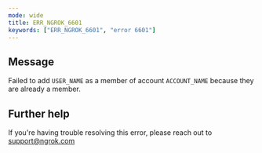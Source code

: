 ```yaml
---
mode: wide
title: ERR_NGROK_6601
keywords: ["ERR_NGROK_6601", "error 6601"]
---
```


## Message

Failed to add `USER_NAME` as a member of account `ACCOUNT_NAME` because they are already a member.

## Further help

If you're having trouble resolving this error, please reach out to [support@ngrok.com](mailto:support@ngrok.com?subject=Help%20with%20ERR_NGROK_6601)
